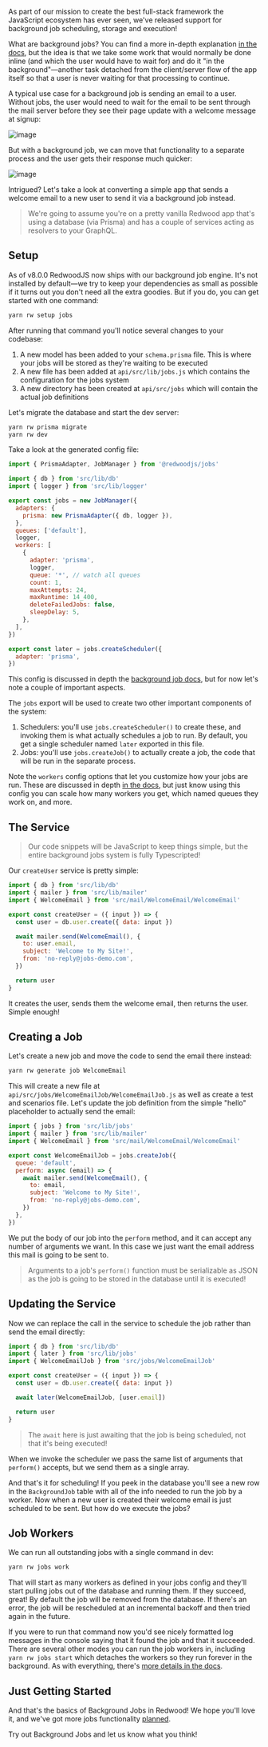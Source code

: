 As part of our mission to create the best full-stack framework the JavaScript ecosystem has ever seen, we've released support for background job scheduling, storage and execution!

What are background jobs? You can find a more in-depth explanation [in the docs](https://docs.redwoodjs.com/docs/background-jobs/), but the idea is that we take some work that would normally be done inline (and which the user would have to wait for) and do it "in the background"—another task detached from the client/server flow of the app itself so that a user is never waiting for that processing to continue.

A typical use case for a background job is sending an email to a user. Without jobs, the user would need to wait for the email to be sent through the mail server before they see their page update with a welcome message at signup:

![image](https://docs.redwoodjs.com/assets/images/jobs-before-3378cdaeaa61b8dee2212459b0c364dc.png)

But with a background job, we can move that functionality to a separate process and the user gets their response much quicker:

![image](https://docs.redwoodjs.com/assets/images/jobs-after-0a329ff10a4b8250c44e2ff594070e20.png)

Intrigued? Let's take a look at converting a simple app that sends a welcome email to a new user to send it via a background job instead.

> We're going to assume you're on a pretty vanilla Redwood app that's using a database (via Prisma) and has a couple of services acting as resolvers to your GraphQL.

## Setup

As of v8.0.0 RedwoodJS now ships with our background job engine. It's not installed by default—we try to keep your dependencies as small as possible if it turns out you don't need all the extra goodies. But if you do, you can get started with one command:

```bash
yarn rw setup jobs
```

After running that command you'll notice several changes to your codebase:

1. A new model has been added to your `schema.prisma` file. This is where your jobs will be stored as they're waiting to be executed
2. A new file has been added at `api/src/lib/jobs.js` which contains the configuration for the jobs system
3. A new directory has been created at `api/src/jobs` which will contain the actual job definitions

Let's migrate the database and start the dev server:

```bash
yarn rw prisma migrate
yarn rw dev
```

Take a look at the generated config file:

```javascript
import { PrismaAdapter, JobManager } from '@redwoodjs/jobs'

import { db } from 'src/lib/db'
import { logger } from 'src/lib/logger'

export const jobs = new JobManager({
  adapters: {
    prisma: new PrismaAdapter({ db, logger }),
  },
  queues: ['default'],
  logger,
  workers: [
    {
      adapter: 'prisma',
      logger,
      queue: '*', // watch all queues
      count: 1,
      maxAttempts: 24,
      maxRuntime: 14_400,
      deleteFailedJobs: false,
      sleepDelay: 5,
    },
  ],
})

export const later = jobs.createScheduler({
  adapter: 'prisma',
})
```

This config is discussed in depth the [background job docs](https://docs.redwoodjs.com/docs/background-jobs#jobmanager-config), but for now let's note a couple of important aspects.

The `jobs` export will be used to create two other important components of the system:

1. Schedulers: you'll use `jobs.createScheduler()` to create these, and invoking them is what actually schedules a job to run. By default, you get a single scheduler named `later` exported in this file.
2. Jobs: you'll use `jobs.createJob()` to actually create a job, the code that will be run in the separate process.

Note the `workers` config options that let you customize how your jobs are run. These are discussed in depth [in the docs](https://docs.redwoodjs.com/docs/background-jobs/#worker-config), but just know using this config you can scale how many workers you get, which named queues they work on, and more.

## The Service

> Our code snippets will be JavaScript to keep things simple, but the entire background jobs system is fully Typescripted!

Our `createUser` service is pretty simple:

```javascript title=api/src/services/users/users.js
import { db } from 'src/lib/db'
import { mailer } from 'src/lib/mailer'
import { WelcomeEmail } from 'src/mail/WelcomeEmail/WelcomeEmail'

export const createUser = ({ input }) => {
  const user = db.user.create({ data: input })

  await mailer.send(WelcomeEmail(), {
    to: user.email,
    subject: 'Welcome to My Site!',
    from: 'no-reply@jobs-demo.com',
  })

  return user
}
```

It creates the user, sends them the welcome email, then returns the user. Simple enough!

## Creating a Job

Let's create a new job and move the code to send the email there instead:

```bash
yarn rw generate job WelcomeEmail
```

This will create a new file at `api/src/jobs/WelcomeEmailJob/WelcomeEmailJob.js` as well as create a test and scenarios file. Let's update the job definition from the simple "hello" placeholder to actually send the email:

```javascript
import { jobs } from 'src/lib/jobs'
import { mailer } from 'src/lib/mailer'
import { WelcomeEmail } from 'src/mail/WelcomeEmail/WelcomeEmail'

export const WelcomeEmailJob = jobs.createJob({
  queue: 'default',
  perform: async (email) => {
    await mailer.send(WelcomeEmail(), {
      to: email,
      subject: 'Welcome to My Site!',
      from: 'no-reply@jobs-demo.com',
    })
  },
})
```

We put the body of our job into the `perform` method, and it can accept any number of arguments we want. In this case we just want the email address this mail is going to be sent to.

> Arguments to a job's `perform()` function must be serializable as JSON as the job is going to be stored in the database until it is executed!

## Updating the Service

Now we can replace the call in the service to schedule the job rather than send the email directly:

```javascript title=api/src/services/users/users.js
import { db } from 'src/lib/db'
import { later } from 'src/lib/jobs'
import { WelcomeEmailJob } from 'src/jobs/WelcomeEmailJob'

export const createUser = ({ input }) => {
  const user = db.user.create({ data: input })

  await later(WelcomeEmailJob, [user.email])

  return user
}
```

> The `await` here is just awaiting that the job is being scheduled, not that it's being executed!

When we invoke the scheduler we pass the same list of arguments that `perform()` accepts, but we send them as a single array.

And that's it for scheduling! If you peek in the database you'll see a new row in the `BackgroundJob` table with all of the info needed to run the job by a worker. Now when a new user is created their welcome email is just scheduled to be sent. But how do we execute the jobs?

## Job Workers

We can run all outstanding jobs with a single command in dev:

```bash
yarn rw jobs work
```

That will start as many workers as defined in your jobs config and they'll start pulling jobs out of the database and running them. If they succeed, great! By default the job will be removed from the database. If there's an error, the job will be rescheduled at an incremental backoff and then tried again in the future.

If you were to run that command now you'd see nicely formatted log messages in the console saying that it found the job and that it succeeded. There are several other modes you can run the job workers in, including `yarn rw jobs start` which detaches the workers so they run forever in the background. As with everything, there's [more details in the docs](https://docs.redwoodjs.com/docs/background-jobs/#job-workers).

## Just Getting Started

And that's the basics of Background Jobs in Redwood! We hope you'll love it, and we've got more jobs functionality [planned](https://docs.redwoodjs.com/docs/background-jobs/#the-future).

Try out Background Jobs and let us know what you think!
